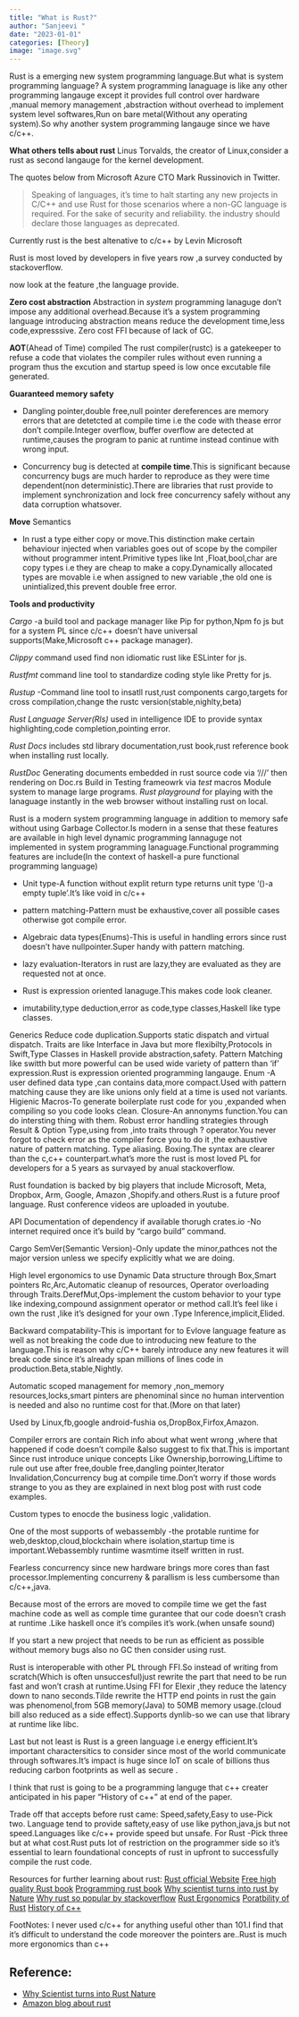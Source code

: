 ```yaml
---
title: "What is Rust?"
author: "Sanjeevi "
date: "2023-01-01"
categories: [Theory]
image: "image.svg"
---
```

Rust is a emerging new system programming language.But what is system programming language?
A system programming lanaguage is like any other programming langauge except it provides full control over hardware ,manual memory management ,abstraction without overhead to implement system level softwares,Run on bare metal(Without any operating system).So why another system programming langauge since we have c/c++.

**What others tells about rust**
Linus Torvalds, the creator of Linux,consider a rust as second langauge for the kernel development.

The quotes below from Microsoft Azure CTO Mark Russinovich in Twitter.

> Speaking of languages, it's time to halt starting any new projects in C/C++ and use Rust for those scenarios where a non-GC language is required. For the sake of security and reliability. the industry should declare those languages as deprecated.


Currently rust is the best altenative to c/c++ by Levin Microsoft

Rust is most loved by developers in five years row ,a survey conducted by stackoverflow.

now look at the feature ,the language provide.

**Zero cost abstraction** 
 Abstraction in *system* programming lanaguge don't impose any additional overhead.Because it's a system programming language introducing abstraction means reduce the development time,less code,expresssive.
 Zero cost FFI because of lack of GC.

**AOT**(Ahead of Time) compiled
The rust compiler(rustc) is a gatekeeper to refuse a code that violates the compiler rules without even running a program thus the excution and startup speed is low once excutable file generated. 

**Guaranteed memory safety**

- Dangling pointer,double free,null pointer dereferences are memory errors that are detetcted at compile time i.e the code with thease error don't compile.Integer overflow, buffer overflow are detected at runtime,causes the program to panic at runtime instead continue with wrong input.

- Concurrency bug is detected at **compile time**.This is significant because concurrency bugs are much harder to reproduce as they were time dependent(non deterministic).There are libraries that rust provide to implement synchronization and lock free concurrency safely without any data corruption whatsover.

**Move** Semantics

- In rust a type either copy or move.This distinction make certain behaviour injected when variables goes out of scope by the compiler without programmer intent.Primitive types like Int ,Float,bool,char are copy types i.e they are cheap to make a copy.Dynamically allocated types are movable i.e when assigned to new variable ,the old one is unintialized,this prevent double free error.


**Tools and productivity**
 
*Cargo* -a build tool and package manager like Pip for python,Npm fo js but for a system PL since c/c++
 doesn't have universal supports(Make,Microsoft c++ package manager).

*Clippy* command used find non idiomatic rust like ESLinter for js.

*Rustfmt* command line tool to standardize coding style like Pretty for js.

*Rustup* -Command line tool to insatll rust,rust components cargo,targets for cross compilation,change the
rustc version(stable,nighlty,beta)

*Rust Language Server(Rls)* used in intelligence IDE to provide syntax highlighting,code completion,pointing error.

*Rust Docs* includes std library documentation,rust book,rust reference book when installing rust locally.

*RustDoc* Generating documents embedded in rust source code via '///' then rendering on Doc.rs
 Build in Testing frameowrk via *test* macros
 Module system to manage large programs. 
*Rust playground* for playing with the lanaguage instantly in the web browser without installing rust on local.

Rust is a modern system programming language in addition to memory safe without using Garbage Collector.Is modern in a sense that these features are available in high level dynamic programming lannaguge not implemented in system programming lanaguage.Functional programming features are include(In the context of haskell-a pure functional programming language)

- Unit type-A function without explit return type returns unit type '()-a empty tuple'.It's like void in c/c++

- pattern matching-Pattern must be exhaustive,cover all possible cases otherwise got compile error.

- Algebraic data types(Enums)-This is useful in handling errors since rust doesn't have nullpointer.Super handy with pattern matching.

- lazy evaluation-Iterators in rust are lazy,they are evaluated as they are requested not at once.

- Rust is expression oriented lanaguge.This makes code look cleaner.

- imutability,type deduction,error as code,type classes,Haskell like type classes.

Generics Reduce code duplication.Supports static dispatch and virtual dispatch.
Traits are like Interface in Java but more flexibilty,Protocols in Swift,Type Classes in Haskell provide
 abstraction,safety.
Pattern Matching like switth but more powerful can be used wide variety of pattern than 'if' expression.Rust
 is expression oriented programming langauge.
Enum -A user defined data type ,can contains data,more compact.Used with pattern matching cause they are like
 unions only field at a time is used not variants.
Higienic Macros-To generate boilerplate rust code for you ,expanded when compiling so you code looks clean.
Closure-An annonyms function.You can do intersting thing with them.
Robust error handling strategies through Result & Option Type,using from ,into traits through ? operator.You never forgot to check error as the compiler force you to do it ,the exhaustive nature of pattern matching.
Type aliasing.
Boxing.The syntax are clearer than the c,c++ counterpart.what's
more the rust is most loved PL for developers for a 5 years as survayed by anual stackoverflow.


Rust foundation is backed by big players that include Microsoft, Meta, Dropbox, Arm, Google, Amazon ,Shopify.and others.Rust is a future proof language.
Rust conference videos are uploaded in youtube.
 
 API Documentation of dependency if available thorugh crates.io -No internet required once it's build by "cargo build" command.

 Cargo SemVer(Semantic Version)-Only update the minor,pathces not the major version unless we specify explicitly what we
are doing.

 High level ergonomics to use Dynamic Data structure through Box,Smart pointers Rc,Arc,Automatic cleanup of resources,
Operator overloading through Traits.DerefMut,Ops-implement the custom behavior to your type like indexing,compound assignment
operator or method call.It's feel like i own the rust ,like it's designed for your own .Type Inference,implicit,Elided.



 Backward compatability-This is important for to Evlove language feature as well as not breaking the code due to introducing new feature to the language.This is reason why c/C++ barely introduce any new features it will break code since it's already span millions of lines code in production.Beta,stable,Nightly.

 Automatic scoped management for memory ,non_memory resources,locks,smart pinters are phenominal since no human intervention is needed and also no runtime cost for that.(More on that later)

 Used by Linux,fb,google android-fushia os,DropBox,Firfox,Amazon.

 Compiler errors are contain Rich info about what went wrong ,where that happened if code doesn't compile &also suggest to fix that.This is important Since rust introduce unique concepts Like Ownership,borrowing,Liftime to rule out use after free,double free,dangling pointer,Iterator Invalidation,Concurrency bug at compile time.Don't worry if those words strange to you as they are explained in next blog post with rust code examples. 

 Custom types to enocde the business logic ,validation.

 One of the most supports of webassembly -the protable runtime for web,desktop,cloud,blockchain where isolation,startup time is important.Webassembly runtime wasmtime itself written in rust.

 Fearless concurrency since new hardware brings more cores than fast processor.Implementing concurreny & parallism
is less cumbersome than c/c++,java.

 Because most of the errors are moved to compile time we get the fast machine code as well as comple time gurantee that our
code doesn't crash at runtime .Like haskell once it's compiles it's work.(when unsafe sound)


If you start a new project that needs to be run as efficient as possible without memory bugs also no GC then consider using rust.

Rust is interoperable with other PL through FFI.So instead of writing from scratch(Which is often unsuccesful)just rewrite the part that need to be run fast and won't crash at runtime.Using FFI for Elexir ,they reduce the latency down to nano seconds.Tilde rewrite the HTTP end points in rust the gain was phenomenol,from 5GB memory(Java) to 50MB memory usage.(cloud bill also reduced as a side effect).Supports dynlib-so we can use that library at runtime like libc.

 Last but not least is Rust is a green language i.e energy efficient.It's important charactersitics to consider since most of the world communicate through softwares.It's impact is huge since IoT on scale of billions thus reducing carbon footprints as well as secure .

I think that rust is going to be a programming languge that c++ creater anticipated in his paper "History of c++" at end of the paper.

Trade off that accepts before rust came:
 Speed,safety,Easy to use-Pick two.
 Language tend to provide saftety,easy of use like python,java,js but not speed.Languages like c/c++ provide speed but unsafe.
 For Rust -Pick three but at what cost.Rust puts lot of restriction on the programmer side so it's essential to learn foundational concepts of rust in upfront to successfully compile the rust code. 

Resources for further learning about rust:
[Rust official Website](https://rust-lang.org)
[Free high quality Rust book](https://doc.rust-lang.org/book/)
[Programming rust book](https://www.oreilly.com/library/view/programming-rust-2nd/9781492052586/)
[Why scientist turns into rust by Nature](https://www.nature.com/articles/d41586-020-03382-2)
[Why rust so popular by stackoverflow](https://stackoverflow.blog/2020/01/20/what-is-rust-and-why-is-it-so-popular/)
[](https://blog.rust-lang.org/2014/10/30/Stability.html)
[Rust Ergonomics](https://blog.rust-lang.org/2017/03/02/lang-ergonomics.html)
[Poratbility of Rust](https://blog.rust-lang.org/2015/04/24/Rust-Once-Run-Everywhere.html)
[History of c++](https://www.google.com/url?sa=t&rct=j&q=&esrc=s&source=web&cd=&ved=2ahUKEwiywIqwmab8AhWn2DgGHVPKBYQQFnoECCsQAQ&url=https%3A%2F%2Fwww.stroustrup.com%2Fhopl2.pdf&usg=AOvVaw3plr2I2rXY4sbYfqb3dGKs)


FootNotes:
 I never used c/c++ for anything useful other than 101.I find that it's difficult to understand the code moreover the pointers are..Rust is much more ergonomics than c++









## Reference:
 - <a href="https://www.nature.com/articles/d41586-020-03382-2" target="_blank">Why Scientist turns into Rust Nature</a> 
- <a href="https://aws.amazon.com/blogs/opensource/sustainability-with-rust/" target="_blank">Amazon blog about rust</a>